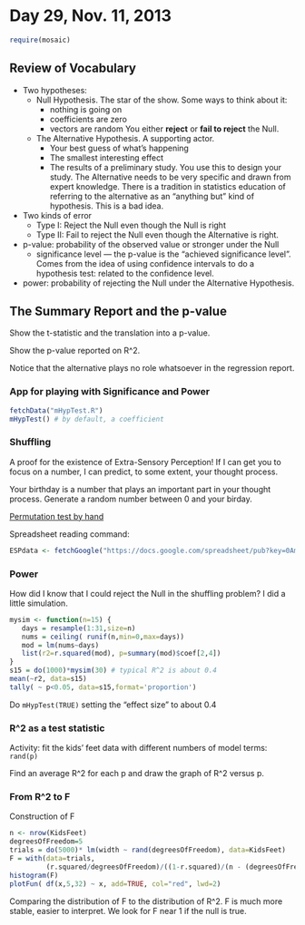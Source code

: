 # Day 29, Nov. 11, 2013

```r
require(mosaic)
```

## Review of Vocabulary

* Two hypotheses:
   * Null Hypothesis.  The star of the show.
        Some ways to think about it:
        * nothing is going on
        * coefficients are zero
        * vectors are random
        You either **reject** or **fail to reject** the Null.
    * The Alternative Hypothesis.  A supporting actor.
        * Your best guess of what's happening
        * The smallest interesting effect
        * The results of a preliminary study.
        You use this to design your study.  The Alternative needs to be very specific and drawn from expert knowledge.  There is a tradition in statistics education of referring to the alternative as an "anything but" kind of hypothesis.  This is a bad idea.
* Two kinds of error
    * Type I: Reject the Null even though the Null is right
    * Type II: Fail to reject the Null even though the Alternative is right.
* p-value: probability of the observed value or stronger under the Null
    * significance level --- the p-value is the "achieved significance level".  Comes from the idea of using confidence intervals to do a hypothesis test: related to the confidence level.
* power: probability of rejecting the Null under the Alternative Hypothesis.

## The Summary Report and the p-value

Show the t-statistic and the translation into a p-value.

Show the p-value reported on R^2.

Notice that the alternative plays no role whatsoever in the regression report.

### App for playing with Significance and Power

```r
fetchData("mHypTest.R")
mHypTest() # by default, a coefficient
```

### Shuffling 

A proof for the existence of Extra-Sensory Perception!  If I can get you to focus on a number, I can predict, to some extent, your thought process.

Your birthday is a number that plays an important part in your thought process.  Generate a random number between 0 and your birday.

[Permutation test by hand](http://dl.dropbox.com/u/5098197/ISM/Activities/permutation-test.pdf)

Spreadsheet reading command:
```r
ESPdata <- fetchGoogle("https://docs.google.com/spreadsheet/pub?key=0Am13enSalO74dGJPam1QSkdaSlNlVVQ1Ni1HVHJpNlE&single=true&gid=0&output=csv")
```

### Power

How did I know that I could reject the Null in the shuffling problem?  I did a little simulation.
```r
mysim <- function(n=15) {
   days = resample(1:31,size=n)
   nums = ceiling( runif(n,min=0,max=days))
   mod = lm(nums~days)
   list(r2=r.squared(mod), p=summary(mod)$coef[2,4])
}
s15 = do(1000)*mysim(30) # typical R^2 is about 0.4
mean(~r2, data=s15)
tally( ~ p<0.05, data=s15,format='proportion')
```

Do `mHypTest(TRUE)` setting the "effect size" to about 0.4

### R^2 as a test statistic

Activity: fit the kids' feet data with different numbers of model terms: `rand(p)` 

Find an average R^2 for each p and draw the graph of R^2 versus p.

### From R^2 to F




Construction of F

```r
n <- nrow(KidsFeet)
degreesOfFreedom=5
trials = do(5000)* lm(width ~ rand(degreesOfFreedom), data=KidsFeet)
F = with(data=trials,
         (r.squared/degreesOfFreedom)/((1-r.squared)/(n - (degreesOfFreedom+1))))
histogram(F)
plotFun( df(x,5,32) ~ x, add=TRUE, col="red", lwd=2)

```

Comparing the distribution of F to the distribution of R^2.  F is much more stable, easier to interpret.  We look for F near 1 if the null is true.

